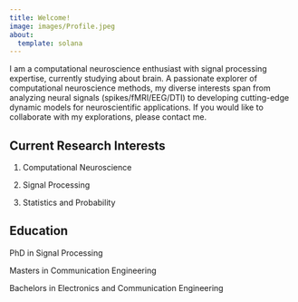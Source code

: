 ```yaml
---
title: Welcome!
image: images/Profile.jpeg
about:
  template: solana 
---
```


I am a computational neuroscience enthusiast with signal processing expertise, currently studying about brain. A passionate explorer of computational neuroscience methods, my diverse interests span from analyzing neural signals (spikes/fMRI/EEG/DTI) to developing cutting-edge dynamic models for neuroscientific applications. If you would like to collaborate with my explorations, please contact me.

## Current Research Interests

1.  Computational Neuroscience

2.  Signal Processing

3.  Statistics and Probability

## Education

PhD in Signal Processing

Masters in Communication Engineering

Bachelors in Electronics and Communication Engineering
